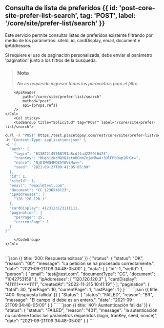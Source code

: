 
<MissingTranslationBanner />

## Consulta de lista de preferidos {{ id: 'post-core-site-prefer-list-search', tag: 'POST', label: '/core/site/prefer-list/search' }}

<Row>
    <Col>
        Este servicio permite consultar listas de preferidos existente filtrando por medio de los parámetros: siteId, id, cardDisplay, email, document e ipAddresses.

Si requiere el uso de paginación personalizada, debe enviar el parámetro 'pagination' junto a los filtros de la busqueda.

> ### Nota 
>
> *No es requerido ingresar todos los parámetros para el filtro.*
    
        <ApiReader
            path="/core/site/prefer-list/search"
            method="post"
            api={props.refs}
        />
    </Col>
        <Col sticky>
        <CodeGroup title="Solicitud" tag="POST" label="/core/site/prefer-list/search">
```bash {{title: 'Busqueda de lista de preferidos'}}
curl -X "POST" https:/test.placetopay.com/rest/core/site/prefer-list/search \
-H "Content-Type: application/json" \
-d '{
  "auth": {
    "login": "613822f45568191a8cdf4ad2299f6d23",
    "tranKey": "bHehjzNcMQVQ1zto0GhmZxjeMhwA+3OlFPbOup16HGc=",
    "nonce": "NjE1MWQ4MDE5YWViMw==",
    "seed": "2021-09-27T09:41:05-05:00"
  },
  "id": 1,
  "siteId": 1,
  "email": "email@test.com",
  "document": "CC 1236548123",
  "ipAddresses": [
    "120.120.120.1"
  ],
  "cardDisplay": 4123123123111111,
  "pagination": {
    "perPage": 15,
    "currentPage": 1
  }
}'
```
        </CodeGroup>
    </Col>
</Row>

<Row>
    <Col>
        <ApiReader
            path="/core/site/prefer-list/search"
            method="post"
            type="response"
            api={props.refs}
        />
    </Col>
        <Col sticky>
        <br />
        <CodeGroup title="Respuesta">
```json {{ title: '200: Respuesta exitosa' }}
{
  "status": {
    "status": "OK",
    "reason": "00",
    "message": "La petición se ha procesado correctamente.",
    "date": "2021-09-21T09:34:48-05:00"
  },
  "data": [
    {
      "id": 1,
      "sietId": 1,
      "person": {
        "email": "test@test.com",
        "documentType": "CC",
        "document": "1042753159"
      },
      "ipAddresses": [
        "120.120.120.3"
      ],
      "cardDisplay": "411111****1111",
      "createdAt": "2022-11-315 10:41:19"
    }
  ],
  "pagination": {
    "total": 30,
    "perPage": 10,
    "currentPage": 1,
    "lastPage": 1
  }
}
```
```json {{ title: '400: Respuesta fallida' }}
{
  "Status": {
    "status": "FAILED",
    "reason": "BR",
    "message": "El campo id debe es un entero.",
    "date": "2021-09-21T09:34:48-05:00"
  }
}
```
```json {{ title: '401: Auntenticación fallida' }}
{
  "status": {
    "status": "FAILED",
    "reason": "401",
    "message": "la autenticación no contiene todos los parámetros requeridos (login, tranKey, seed, nonce)",
    "date": "2021-09-21T09:34:48-05:00"
  }
}
```
        </CodeGroup>
    </Col>
</Row>

